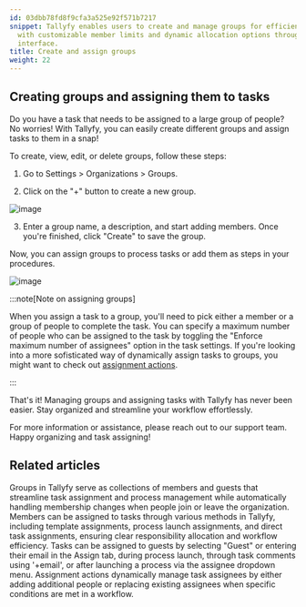 ```yaml
---
id: 03dbb78fd8f9cfa3a525e92f571b7217
snippet: Tallyfy enables users to create and manage groups for efficient task assignment
  with customizable member limits and dynamic allocation options through their platform's
  interface.
title: Create and assign groups
weight: 22
---
```


## Creating groups and assigning them to tasks

Do you have a task that needs to be assigned to a large group of people? No worries! With Tallyfy, you can easily create different groups and assign tasks to them in a snap!

To create, view, edit, or delete groups, follow these steps:

1. Go to Settings > Organizations > Groups.

2. Click on the "+" button to create a new group.

![image](https://screenshots.tallyfy.com/tallyfy%2Fpro%2Fdesktop-light-create-new-group.png)

3. Enter a group name, a description, and start adding members. Once you're finished, click "Create" to save the group.

Now, you can assign groups to process tasks or add them as steps in your procedures.

![image](https://screenshots.tallyfy.com/tallyfy%2Fpro%2Fdesktop-light-assign-task-group.png)

:::note[Note on assigning groups]

When you assign a task to a group, you'll need to pick either a member or a group of people to complete the task. You can specify a maximum number of people who can be assigned to the task by toggling the "Enforce maximum number of assignees" option in the task settings. If you're looking into a more sofisticated way of dynamically assign tasks to groups, you might want to check out [assignment actions](/products/pro/documenting/templates/automations/actions/asignment-actions/).

:::

That's it! Managing groups and assigning tasks with Tallyfy has never been easier. Stay organized and streamline your workflow effortlessly.

For more information or assistance, please reach out to our support team. Happy organizing and task assigning!


## Related articles
<CardGrid>
<LinkTitleCard header="<b>Documenting > Groups</b>" href="/products/pro/documenting/groups/" > Groups in Tallyfy serve as collections of members and guests that streamline task assignment and process management while automatically handling membership changes when people join or leave the organization. </LinkTitleCard>
<LinkTitleCard header="<b>Edit Task > Assign members or guests after launching</b>" href="/products/pro/tracking-and-tasks/tasks/edit-task/how-can-i-assign-members-to-tasks-in-tallyfy/" > Members can be assigned to tasks through various methods in Tallyfy, including template assignments, process launch assignments, and direct task assignments, ensuring clear responsibility allocation and workflow efficiency. </LinkTitleCard>
<LinkTitleCard header="<b>Guests > Assign tasks to guests</b>" href="/products/pro/documenting/guests/how-can-i-assign-tasks-to-guest-users-in-tallyfy/" > Tasks can be assigned to guests by selecting "Guest" or entering their email in the Assign tab, during process launch, through task comments using '+email', or after launching a process via the assignee dropdown menu. </LinkTitleCard>
<LinkTitleCard header="<b>Actions > Automate task assignments</b>" href="/products/pro/documenting/templates/automations/actions/asignment-actions/" > Assignment actions dynamically manage task assignees by either adding additional people or replacing existing assignees when specific conditions are met in a workflow. </LinkTitleCard>
</CardGrid>